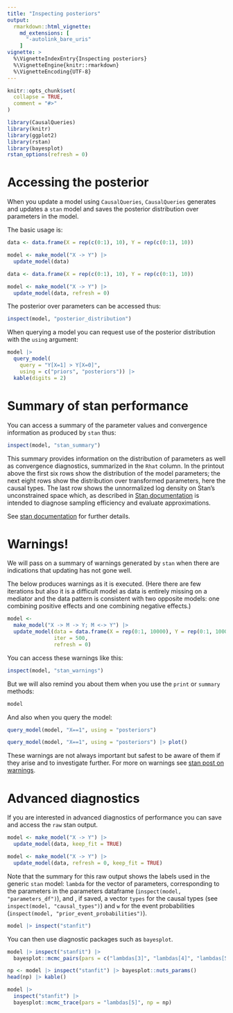 ```yaml
---
title: "Inspecting posteriors"
output: 
  rmarkdown::html_vignette:
    md_extensions: [ 
      "-autolink_bare_uris" 
    ]
vignette: >
  %\VignetteIndexEntry{Inspecting posteriors}
  %\VignetteEngine{knitr::rmarkdown}
  %\VignetteEncoding{UTF-8}
---
```


```r
knitr::opts_chunk$set(
  collapse = TRUE,
  comment = "#>"
)

```

```r

library(CausalQueries)
library(knitr)
library(ggplot2)
library(rstan)
library(bayesplot)
rstan_options(refresh = 0)

```

# Accessing the posterior

When you update a model using `CausalQueries`, `CausalQueries` generates and updates a `stan` model and saves the posterior distribution over parameters in the model. 

The basic usage is:

```r
data <- data.frame(X = rep(c(0:1), 10), Y = rep(c(0:1), 10))

model <- make_model("X -> Y") |> 
  update_model(data)
```

```r
data <- data.frame(X = rep(c(0:1), 10), Y = rep(c(0:1), 10))

model <- make_model("X -> Y") |> 
  update_model(data, refresh = 0)
```

The posterior over parameters can be accessed thus:

```r
inspect(model, "posterior_distribution")
```

When querying a model you can request use of the posterior distribution with the `using` argument:

```r
model |> 
  query_model(
    query = "Y[X=1] > Y[X=0]",
    using = c("priors", "posteriors")) |>
  kable(digits = 2)
```

# Summary of stan performance

You can access a summary of the parameter values and convergence information as produced by `stan` thus:

```r
inspect(model, "stan_summary")
```

This summary provides information on the distribution of parameters as well as convergence diagnostics, summarized in the `Rhat` column. In the printout above the first six rows show the distribution of the model parameters; the next eight rows show the distribution over transformed parameters, here the causal types. The last row shows the unnormalized log density on Stan's unconstrained space which, as described in [Stan documentation](https://mc-stan.org/cmdstanr/reference/fit-method-lp.html) is intended to diagnose sampling efficiency and evaluate approximations. 

See [stan documentation](http://mc-stan.org/rstan/articles/stanfit_objects.html) for further details.

# Warnings!

We will pass on a summary of warnings generated by `stan` when there are indications that updating has not gone well.

The below produces warnings as it is executed. (Here there are few iterations but also it is a difficult model as data is entirely missing on a mediator and the data pattern is consistent with two opposite models: one combining positive effects and one combining negative effects.)

```r
model <- 
  make_model("X -> M -> Y; M <-> Y") |>
  update_model(data = data.frame(X = rep(0:1, 10000), Y = rep(0:1, 10000)), 
               iter = 500,
               refresh = 0)

```

You can access these warnings like this:

```r
inspect(model, "stan_warnings")
```

But we will also remind you about them when you use the `print` or `summary` methods:

```r
model
```


And also when you query the model:

```r
query_model(model, "X==1", using = "posteriors")
```

```r
query_model(model, "X==1", using = "posteriors") |> plot()
```

These warnings are not always important but safest to be aware of them if they arise and to investigate further. For more on warnings see [stan post on warnings](https://mc-stan.org/misc/warnings.html).

# Advanced diagnostics 

If you are interested in advanced diagnostics of performance you can save and access the `raw` stan output. 

```r
model <- make_model("X -> Y") |> 
  update_model(data, keep_fit = TRUE)
```

```r
model <- make_model("X -> Y") |> 
  update_model(data, refresh = 0, keep_fit = TRUE)
```

Note that the summary for this raw output shows the labels used in the generic `stan` model: `lambda` for the vector of parameters, corresponding to the parameters in the parameters dataframe  (`inspect(model, "parameters_df")`), and , if saved,  a vector `types` for the causal types (see `inspect(model, "causal_types")`) and `w` for the event probabilities (`inspect(model, "prior_event_probabilities")`). 

```r
model |> inspect("stanfit")
```


You can then  use diagnostic packages such as `bayesplot`.

```r
model |> inspect("stanfit") |>
  bayesplot::mcmc_pairs(pars = c("lambdas[3]", "lambdas[4]", "lambdas[5]", "lambdas[6]"))

```
      
```r
np <- model |> inspect("stanfit") |> bayesplot::nuts_params()
head(np) |> kable()

model |> 
  inspect("stanfit") |>
  bayesplot::mcmc_trace(pars = "lambdas[5]", np = np) 
```



